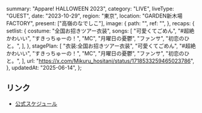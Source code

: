   summary: "Appare! HALLOWEEN 2023",
  category: "LIVE",
  liveType: "GUEST",
  date: "2023-10-29",
  region: "東京",
  location: "GARDEN新木場FACTORY",
  present: ["高嶺のなでしこ"],
  image: {
    path: "",
    ref: "",
  },
  recaps: {
    setlist: {
      costume: "全国お招きツアー衣装",
      songs: [
        "可愛くてごめん",
        "#超絶かわいい",
        "すきっちゅーの！",
        "MC",
        "月曜日の憂鬱",
        "ファンサ",
        "初恋のひと。",
      ],
    },
    stagePlan: [
      "衣装:全国お招きツアー衣装",
      "可愛くてごめん",
      "#超絶かわいい",
      "すきっちゅーの！",
      "MC",
      "月曜日の憂鬱",
      "ファンサ",
      "初恋のひと。",
    ],
    url: "https://x.com/Mikuru_hositani/status/1718533259465023786",
  },
  updatedAt: "2025-06-14",
};

## リンク

- [公式スケジュール](https://takanenonadeshiko.jp/?p=1382)
